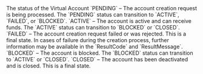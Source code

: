 <ResponseField name="Status" type="string" >    
The status of the Virtual Account 
`PENDING` – The account creation request is being processed. The `PENDING` status can transition to `ACTIVE`, `FAILED`, or `BLOCKED`.
`ACTIVE` – The account is active and can receive funds. The `ACTIVE` status can transition to `BLOCKED` or `CLOSED`.
`FAILED` – The account creation request failed or was rejected. This is a final state. In cases of failure during the creation process, further information may be available in the `ResultCode` and `ResultMessage`.
`BLOCKED` – The account is blocked. The `BLOCKED` status can transition to `ACTIVE` or `CLOSED`.
`CLOSED` – The account has been deactivated and is closed. This is a final state.
</ResponseField>